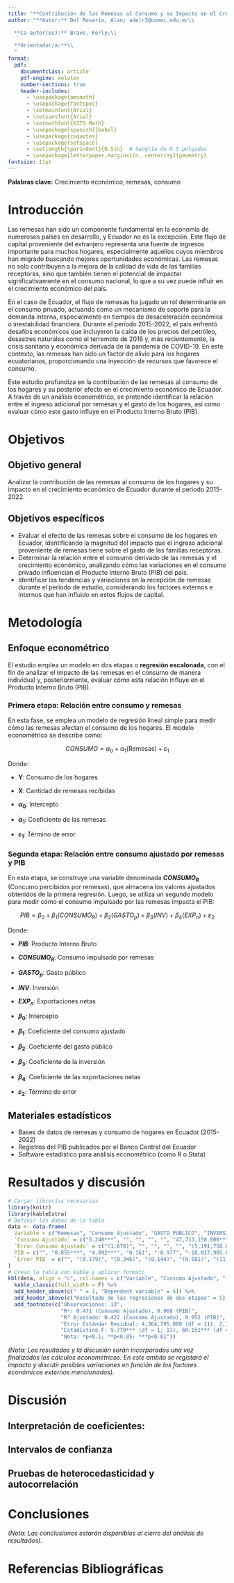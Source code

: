 ```yaml
---
title: "**Contribución de las Remesas al Consumo y su Impacto en el Crecimiento Económico del Ecuador entre 2010 y 2022**"
author: "**Autor:** Del Rosario, Alan; adelr3@unemi.edu.ec\\

  **Co-autor(es):** Bravo, Kerly;\\
  
  **Orientador/a:**\\
  "
format: 
  pdf: 
    documentclass: article
    pdf-engine: xelatex
    number-sections: true
    header-includes:
      - \usepackage{amsmath}
      - \usepackage{fontspec}
      - \setmainfont{Arial}
      - \setsansfont{Arial}
      - \setmathfont{XITS Math}
      - \usepackage[spanish]{babel}
      - \usepackage{csquotes}
      - \usepackage{setspace}
      - \setlength{\parindent}{0.5in}  # Sangría de 0.5 pulgadas
      - \usepackage[letterpaper,margin=1in, centering]{geometry}
fontsize: 11pt
---
```


\begin{center}
  Universidad Estatal de Milagro/ Facultad de Ciencias Sociales, Educación Comercial Y Derecho-FACSECYD
\end{center}

\begin{abstract}
Este estudio analiza la contribución de las remesas al consumo de los hogares y su impacto en el crecimiento económico de Ecuador durante el periodo 2015-2022. Se utiliza un enfoque econométrico basado en dos modelos de regresión lineal simple para comprender la relación indirecta entre las remesas y el Producto Interno Bruto (PIB). En la primera etapa, se evalúa el efecto de las remesas sobre el consumo de los hogares, determinando el grado en que el ingreso adicional proveniente de remesas influye en el gasto de los hogares. En la segunda etapa, se estudia cómo el consumo resultante de las remesas afecta el PIB de Ecuador, demostrando que el crecimiento económico se ve influido por las variaciones en el consumo privado. Los resultados sugieren que las remesas tienen un impacto positivo significativo en el consumo, que a su vez impulsa el crecimiento del PIB. 
\end{abstract}

**Palabras clave:** Crecimiento económico, remesas, consumo

# Introducción

Las remesas han sido un componente fundamental en la economía de numerosos países en desarrollo, y Ecuador no es la excepción. Este flujo de capital proveniente del extranjero representa una fuente de ingresos importante para muchos hogares, especialmente aquellos cuyos miembros han migrado buscando mejores oportunidades económicas. Las remesas no solo contribuyen a la mejora de la calidad de vida de las familias receptoras, sino que también tienen el potencial de impactar significativamente en el consumo nacional, lo que a su vez puede influir en el crecimiento económico del país.

En el caso de Ecuador, el flujo de remesas ha jugado un rol determinante en el consumo privado, actuando como un mecanismo de soporte para la demanda interna, especialmente en tiempos de desaceleración económica o inestabilidad financiera. Durante el período 2015-2022, el país enfrentó desafíos económicos que incluyeron la caída de los precios del petróleo, desastres naturales como el terremoto de 2016 y, más recientemente, la crisis sanitaria y económica derivada de la pandemia de COVID-19. En este contexto, las remesas han sido un factor de alivio para los hogares ecuatorianos, proporcionando una inyección de recursos que favorece el consumo.

Este estudio profundiza en la contribución de las remesas al consumo de los hogares y su posterior efecto en el crecimiento económico de Ecuador. A través de un análisis econométrico, se pretende identificar la relación entre el ingreso adicional por remesas y el gasto de los hogares, así como evaluar cómo este gasto influye en el Producto Interno Bruto (PIB).

# Objetivos

## Objetivo general

Analizar la contribución de las remesas al consumo de los hogares y su impacto en el crecimiento económico de Ecuador durante el periodo 2015-2022.

## Objetivos específicos

- Evaluar el efecto de las remesas sobre el consumo de los hogares en Ecuador, identificando la magnitud del impacto que el ingreso adicional proveniente de remesas tiene sobre el gasto de las familias receptoras.
- Determinar la relación entre el consumo derivado de las remesas y el crecimiento económico, analizando cómo las variaciones en el consumo privado influencian el Producto Interno Bruto (PIB) del país.
- Identificar las tendencias y variaciones en la recepción de remesas durante el periodo de estudio, considerando los factores externos e internos que han influido en estos flujos de capital.

# Metodología

## Enfoque econométrico

El estudio emplea un modelo en dos etapas o **regresión escalonada**, con el fin de analizar el impacto de las remesas en el consumo de manera individual y, posteriormente, evaluar cómo esta relación influye en el Producto Interno Bruto (PIB).

### Primera etapa: Relación entre consumo y remesas

En esta fase, se emplea un modelo de regresión lineal simple para medir cómo las remesas afectan el consumo de los hogares. El modelo econométrico se describe como:

$$
CONSUMO = \alpha_0 + \alpha_1 (\text{Remesas}) + \varepsilon_1
$$

Donde:

- **Y**: Consumo de los hogares  

- **X**: Cantidad de remesas recibidas  

- **$\alpha_0$**: Intercepto  

- **$\alpha_1$**: Coeficiente de las remesas   

- **$\varepsilon_1$**: Término de error 

### Segunda etapa: Relación entre consumo ajustado por remesas y PIB

En esta etapa, se construye una variable denominada **$CONSUMO_R$** (Concumo percibidos por remesas), que almacena los valores ajustados obtenidos de la primera regresión. Luego, se utiliza un segundo modelo para medir cómo el consumo impulsado por las remesas impacta el PIB:

$$
PIB = \beta_0 + \beta_1 (CONSUMO_R)+\beta_2 (GASTO_p)+\beta_3 (INV)+\beta_4 (EXP_n) + \varepsilon_2
$$

Donde:

- **$PIB$**: Producto Interno Bruto

- **$CONSUMO_R$**: Consumo impulsado por remesas

- **$GASTO_p$**: Gasto público 

- **$INV$**: Inversión 

- **$EXP_n$**: Exportaciones netas

- **$\beta_0$**: Intercepto

- **$\beta_1$**: Coeficiente del consumo ajustado

- **$\beta_2$**: Coeficiente del gasto público

- **$\beta_3$**: Coeficiente de la inversión

- **$\beta_4$**: Coeficiente de las exportaciones netas

- **$\varepsilon_2$**: Término de error

## Materiales estadísticos

- Bases de datos de remesas y consumo de hogares en Ecuador (2015-2022)
- Registros del PIB publicados por el Banco Central del Ecuador
- Software estadístico para análisis econométrico (como R o Stata)

# Resultados y discusión

```r
# Cargar librerías necesarias
library(knitr)
library(kableExtra)
# Definir los datos de la tabla
data <- data.frame(
  Variable = c("Remesas", "Consumo Ajustado", "GASTO_PUBLICO", "INVERSION", "EXPORTA_NETAS", "Constante"),
  `Consumo Ajustado` = c("5.240***", "", "", "", "", "47,713,158.000***"),
  `Error Consumo Ajustado` = c("(1.676)", "", "", "", "", "(5,191,758.000)"),
  PIB = c("", "0.855***", "4.092***", "0.161", "-0.977", "-18,017,905.000"),
  `Error PIB` = c("", "(0.179)", "(0.346)", "(0.144)", "(0.581)", "(11,485,484.000)")
)
# Crear la tabla con kable y aplicar formato
kbl(data, align = "c", col.names = c("Variable", "Consumo Ajustado", "(Error Estándar)", "PIB", "(Error Estándar)")) %>%
  kable_classic(full_width = F) %>%
  add_header_above(c(" " = 1, "Dependent variable" = 4)) %>%
  add_header_above(c("Resultado de las regresiones de dos etapas" = 5)) %>%
  add_footnote(c("Observaciones: 13", 
                 "R²: 0.471 (Consumo Ajustado), 0.968 (PIB)", 
                 "R² Ajustado: 0.422 (Consumo Ajustado), 0.952 (PIB)", 
                 "Error Estándar Residual: 4,364,795.000 (df = 11), 2,175,130.000 (df = 8)", 
                 "Estadístico F: 9.779*** (df = 1; 11), 60.151*** (df = 4; 8)",
                 "Nota: *p<0.1; **p<0.05; ***p<0.01"))
```

*(Nota: Los resultados y la discusión serán incorporados una vez finalizados los cálculos econométricos.  En este ambito se registará el impacto y discutir posibles variaciones en función de los factores económicos externos mencionados).*


# Discusión
## Interpretación de coeficientes:


## Intervalos de confianza

## Pruebas de heterocedasticidad y autocorrelación

# Conclusiones

*(Nota: Las conclusiones estarán disponibles al cierre del análisis de resultados).*

# Referencias Bibliográficas
